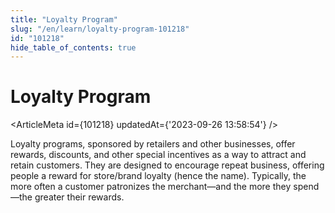 ```yaml
---
title: "Loyalty Program"
slug: "/en/learn/loyalty-program-101218"
id: "101218"
hide_table_of_contents: true
---
```



# Loyalty Program

<ArticleMeta id={101218} updatedAt={'2023-09-26 13:58:54'} />
<div className='border-solid border-b border-t-0 my-4 border-[var(--ifm-color-gray-300)]' />

Loyalty programs, sponsored by retailers and other businesses, offer rewards, discounts, and other special incentives as a way to attract and retain customers. They are designed to encourage repeat business, offering people a reward for store/brand loyalty (hence the name). Typically, the more often a customer patronizes the merchant—and the more they spend—the greater their rewards.

